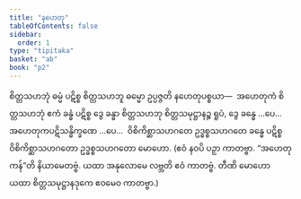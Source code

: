 ```yaml
---
title: "နဟေတု"
tableOfContents: false
sidebar:
  order: 1
type: "tipitaka"
basket: "ab"
book: "p2"
---
```



<DynamicBreadcrumb />

<Division number="243" book="p2" e="ch" v="38" p="147">

<Paragraph number="2920" book="p2">
စိတ္တသဟဘုံ ဓမ္မံ ပဋိစ္စ စိတ္တသဟဘူ ဓမ္မော ဥပ္ပဇ္ဇတိ နဟေတုပစ္စယာ—  အဟေတုကံ စိတ္တသဟဘုံ ဧကံ ခန္ဓံ ပဋိစ္စ ဒွေ ခန္ဓာ စိတ္တသဟဘု စိတ္တသမုဋ္ဌာနဉ္စ ရူပံ, ဒွေ ခန္ဓေ …ပေ…  အဟေတုကပဋိသန္ဓိက္ခဏေ …ပေ…  ဝိစိကိစ္ဆာသဟဂတေ ဥဒ္ဓစ္စသဟဂတေ ခန္ဓေ ပဋိစ္စ ဝိစိကိစ္ဆာသဟဂတော ဥဒ္ဓစ္စသဟဂတော မောဟော. (ဧဝံ နဝပိ ပဉှာ ကာတဗ္ဗာ. “အဟေတုကန်”တိ နိယာမေတဗ္ဗံ. ယထာ အနုလောမေ လဗ္ဘတိ ဧဝံ ကာတဗ္ဗံ. တီဏိ မောဟော ယထာ စိတ္တသမုဋ္ဌာနဒုကေ ဧဝမေဝ ကာတဗ္ဗာ.)
</Paragraph>
</Division>
